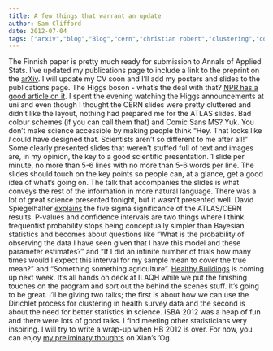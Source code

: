 ```yaml
---
title: A few things that warrant an update
author: Sam Clifford
date: 2012-07-04
tags: ["arxiv","blog","Blog","cern","christian robert","clustering","conferences","david spiegelhalter","higgs boson","ilaqh","isba","Japan","news","publishing","science","statistics","travel"]
---
```


The Finnish paper is pretty much ready for submission to Annals of Applied Stats. I've updated my publications page to include a link to the preprint on the [arXiv](http://arxiv.org/abs/1207.0558). I will update my CV soon and I'll add my posters and slides to the publications page. The Higgs boson - what's the deal with that? [NPR has a good article on it](http://www.northcountrypublicradio.org/news/npr/156221787/cern-discovers-a-new-particle-likely-the-higgs-boson). I spent the evening watching the Higgs announcements at uni and even though I thought the CERN slides were pretty cluttered and didn't like the layout, nothing had prepared me for the ATLAS slides. Bad colour schemes (if you can call them that) and Comic Sans MS? Yuk. You don't make science accessible by making people think "Hey. That looks like _I_ could have designed that. Scientists aren't so different to me after all!" Some clearly presented slides that weren't stuffed full of text and images are, in my opinion, the key to a good scientific presentation. 1 slide per minute, no more than 5-6 lines with no more than 5-6 words per line. The slides should touch on the key points so people can, at a glance, get a good idea of what's going on. The talk that accompanies the slides is what conveys the rest of the information in more natural language. There was a lot of great science presented tonight, but it wasn't presented well. David Spiegelhalter [explains](http://understandinguncertainty.org/higgs-it-one-sided-or-two-sided) the five sigma significance of the ATLAS/CERN results. P-values and confidence intervals are two things where I think frequentist probability stops being conceptually simpler than Bayesian statistics and becomes about questions like "What is the probability of observing the data I have seen given that I have this model and these parameter estimates?" and "If I did an infinite number of trials how many times would I expect this interval for my sample mean to cover the true mean?" and "Something something agriculture". [Healthy Buildings](http://hb2012.org/) is coming up next week. It's all hands on deck at ILAQH while we put the finishing touches on the program and sort out the behind the scenes stuff. It's going to be great. I'll be giving two talks; the first is about how we can use the Dirichlet process for clustering in health survey data and the second is about the need for better statistics in science. ISBA 2012 was a heap of fun and there were lots of good talks. I find meeting other statisticians very inspiring. I will try to write a wrap-up when HB 2012 is over. For now, you can enjoy [my preliminary thoughts](http://xianblog.wordpress.com/2012/06/27/isba-2012-guest-post/) on Xian's 'Og.